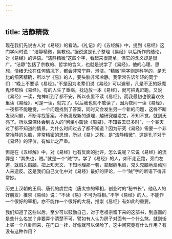 ```yaml
---
---
---
```

title: 洁静精微
---




现在我们先说古人对《易经》的看法。《礼记》的《五经解》中，提到《易经》这门学问时说：“洁静精微，易教也。”据说这是孔子整理《易经》以后所作的结论，对《易经》的评语。“洁静精微”这四个字，看起来很简单，但它的含义却是很广。“洁静”包括了宗教的、哲学的含义，也就是说学了《易经》，他的心理、思想、情绪无论在任何情况下，都会非常宁静，澄洁。“精微”两字则是科学的，是无比的细密精确，所以学《易》的人，要头脑非常冷静。我常常告诉年轻的同学们：“晚上不要读《易经》。”不是因为老辈们说《易经》可以避邪，凡是不正的妖魔鬼怪都怕《易经》。有的人生了重病，枕边放一本《易经》，就可把鬼赶跑，又说《易经》一读，鬼神听到了都不安，所以夜里不读《易经》。而我最初也很喜欢夜里读《易经》，可是一读，就完了。以后我也就不敢读了，因为夜间一读《易经》，一夜都不能睡觉，一个问题找到了答案，同时又会发生另一个新的问题，这样不断发现问题，不断寻找答案，不断发现新的道理，越研究越没完，不知不觉，就到天亮了。所以深深体会到古人的“闲坐小窗读《周易》，不知春去已多时”，一个春天过了都不知道的情景。为什么时间过去了都不知道？因为研究《易经》需要一个非常冷静的头脑，非常精密的思想，所以《易》之教，是“洁静精微”，这是孔子对于《易经》的评价，有如此之严重。

但是在《五经解》中，对《易经》也有反面的批评，怎么说呢？它说《易经》的流弊是：“其失也，贼。”就是一个“贼”字。学了《易经》的人，如不走正路，旁门左道，就贼头贼脑，把上知天文、下知地理那一套，拿起鹅毛扇，鬼头鬼脑地扇动别人来造反。这是我们自己文化中对《易经》最好的评论，一个“贼”字的断语下得非常妙。

历史上汉朝的王凤、唐代的虞世南（唐太宗的宰相，创业时的“秘书长”，他私人的好朋友）推崇《易经》说：“不读《易》不可为将相。”不学《易经》的人，不能作一个很好的宰相，亦不能作一个很好的大将，推崇《易经》有如此的重要。

我们知道了这些以后，至少可以鼓励自己，对于老祖宗留下来的这部书，到底画的是些什么名堂？非要弄个清楚不可。譬如有人认为房子对面有一个什么煞，就到街上买一个八卦回来，在门口一挂，好像就可以保险了，这中间究竟有什么作用？有没有这种作用？